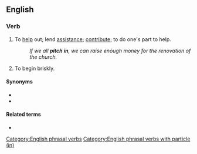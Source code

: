 {{also|pitchin'}}
==English==

===Verb===
{{en-verb|pitches in|pitching in|pitched in}}

# {{lb|en|idiomatic}} To [[help]] out; lend [[assistance]]; [[contribute]]; to do one's part to help.
#: ''If we all '''pitch in''', we can raise enough money for the renovation of the church.''
# To begin briskly. <!--Chambers 1908-->

====Synonyms====
* {{l|en|chip in}}
* {{l|en|muck in}}

====Related terms====
* {{l|en|pitch into}}

[[Category:English phrasal verbs]]
[[Category:English phrasal verbs with particle (in)]]